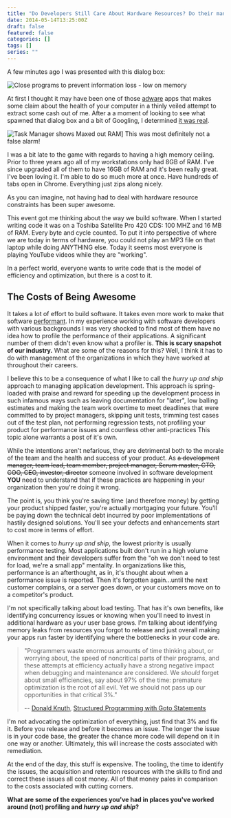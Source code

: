 ```yaml
---
title: "Do Developers Still Care About Hardware Resources? Do their managers?"
date: 2014-05-14T13:25:00Z
draft: false
featured: false
categories: []
tags: []
series: ""
---
```

A few minutes ago I was presented with this dialog box:

![Close programs to prevent information loss - low on memory](/blog/do-developers-still-care-about-hardware-resources-do-their-managers/LowOnMemory.png#center "Scary dialog box that popped up.")


At first I thought it may have been one of those [adware](http://en.wikipedia.org/wiki/Adware) apps that makes some claim about the health of your computer in a thinly veiled attempt to extract some cash out of me. After a a moment of looking to see what spawned that dialog box and a bit of Googling, I determined [it was real](http://windows.microsoft.com/en-us/windows/preventing-low-memory-problems).

![Task Manager shows Maxed out RAM](/blog/do-developers-still-care-about-hardware-resources-do-their-managers/MemoryUsage.png#floatright "Task Manager shows Maxed out RAM")]
This was most definitely not a false alarm!

I was a bit late to the game with regards to having a high memory ceiling. Prior to three years ago all of my workstations only had 8GB of RAM. I've since upgraded all of them to have 16GB of RAM and it's been really great. I've been loving it. I'm able to do so much more at once. Have hundreds of tabs open in Chrome. Everything just zips along nicely.

As you can imagine, not having had to deal with hardware resource constraints has been super awesome.

This event got me thinking about the way we build software. When I started writing code it was on a Toshiba Satellite Pro 420 CDS: 100 MHZ and 16 MB of RAM. Every byte and cycle counted. To put it into perspective of where we are today in terms of hardware, you could not play an MP3 file on that laptop while doing ANYTHING else. Today it seems most everyone is playing YouTube videos while they are "working".

In a perfect world, everyone wants to write code that is the model of efficiency and optimization, but there is a cost to it.

The Costs of Being Awesome
--------------------------

It takes a lot of effort to build software. It takes even more work to make that software [performant](http://en.wiktionary.org/wiki/performant). In my experience working with software developers with various backgrounds I was very shocked to find most of them have no idea how to profile the performance of their applications. A significant number of them didn't even know what a profiler is. **This is scary snapshot of our industry.**
What are some of the reasons for this? Well, I think it has to do with management of the organizations in which they have worked at throughout their careers.

I believe this to be a consequence of what I like to call the *hurry up and ship* approach to managing application development. This approach is spring-loaded with praise and reward for speeding up the development process in such infamous ways such as leaving documentation for "later", low balling estimates and making the team work overtime to meet deadlines that were committed to by project managers, skipping unit tests, trimming test cases out of the test plan, not performing regression tests, not profiling your product for performance issues and countless other anti-practices This topic alone warrants a post of it's own.

While the intentions aren't nefarious, they are detrimental both to the morale of the team and the health and success of your product. As ~~a development manager, team lead, team member, project manager, Scrum master, CTO, COO, CEO, investor, director~~ someone involved in software development **YOU** need to understand that if these practices are happening in your organization then you're doing it wrong.

The point is, you think you're saving time (and therefore money) by getting your product shipped faster, you're actually mortgaging your future. You'll be paying down the technical debt incurred by poor implementations of hastily designed solutions. You'll see your defects and enhancements start to cost more in terms of effort.

When it comes to *hurry up and ship*, the lowest priority is usually performance testing. Most applications built don't run in a high volume environment and their developers suffer from the "oh we don't need to test for load, we're a small app" mentality. In organizations like this, performance is an afterthought, as in, it's thought about when a performance issue is reported. Then it's forgotten again...until the next customer complains, or a server goes down, or your customers move on to a competitor's product.

I'm not specifically talking about load testing. That has it's own benefits, like identifying concurrency issues or knowing when you'll need to invest in additional hardware as your user base grows. I'm talking about identifying memory leaks from resources you forgot to release and just overall making your apps run faster by identifying where the bottlenecks in your code are.

> "Programmers waste enormous amounts of time thinking about, or worrying about, the speed of noncritical parts of their programs, and these attempts at efficiency actually have a strong negative impact when debugging and maintenance are considered. We *should* forget about small efficiencies, say about 97% of the time: premature optimization is the root of all evil. Yet we should not pass up our opportunities in that critical 3%."
>
> -- [Donald Knuth](https://en.wikipedia.org/wiki/Donald_Knuth), [Structured Programming with Goto Statements](http://web.archive.org/web/20130731202547/http://pplab.snu.ac.kr/courses/adv_pl05/papers/p261-knuth.pdf)

I'm not advocating the optimization of everything, just find that 3% and fix it. Before you release and before it becomes an issue. The longer the issue is in your code base, the greater the chance more code will depend on it in one way or another. Ultimately, this will increase the costs associated with remediation.

At the end of the day, this stuff is expensive. The tooling, the time to identify the issues, the acquisition and retention resources with the skills to find and correct these issues all cost money. All of that money pales in comparison to the costs associated with cutting corners.

**What are some of the experiences you've had in places you've worked around (not) profiling and *hurry up and ship*?**

